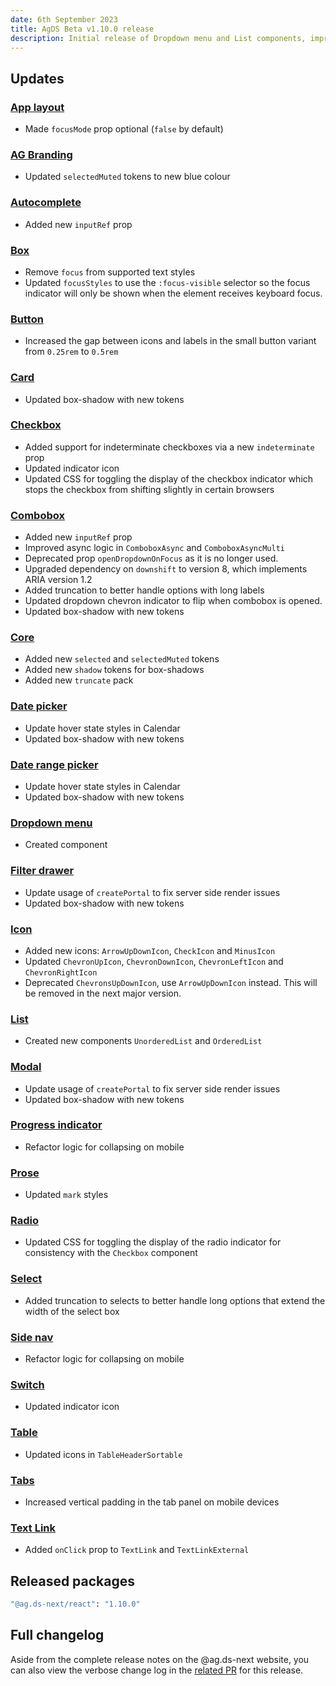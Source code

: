 ```yaml
---
date: 6th September 2023
title: AgDS Beta v1.10.0 release
description: Initial release of Dropdown menu and List components, improved focus indicators, plus various bug fixes and improvements.
---
```


## Updates

### [App layout](/components/app-layout)

- Made `focusMode` prop optional (`false` by default)

### [AG Branding](/components/ag-branding)

- Updated `selectedMuted` tokens to new blue colour

### [Autocomplete](/components/autocomplete)

- Added new `inputRef` prop

### [Box](/components/box)

- Remove `focus` from supported text styles
- Updated `focusStyles` to use the `:focus-visible` selector so the focus indicator will only be shown when the element receives keyboard focus.

### [Button](/components/button)

- Increased the gap between icons and labels in the small button variant from `0.25rem` to `0.5rem`

### [Card](/components/card)

- Updated box-shadow with new tokens

### [Checkbox](/components/checkbox)

- Added support for indeterminate checkboxes via a new `indeterminate` prop
- Updated indicator icon
- Updated CSS for toggling the display of the checkbox indicator which stops the checkbox from shifting slightly in certain browsers

### [Combobox](/components/combobox)

- Added new `inputRef` prop
- Improved async logic in `ComboboxAsync` and `ComboboxAsyncMulti`
- Deprecated prop `openDropdownOnFocus` as it is no longer used.
- Upgraded dependency on `downshift` to version 8, which implements ARIA version 1.2
- Added truncation to better handle options with long labels
- Updated dropdown chevron indicator to flip when combobox is opened.
- Updated box-shadow with new tokens

### [Core](/components/core)

- Added new `selected` and `selectedMuted` tokens
- Added new `shadow` tokens for box-shadows
- Added new `truncate` pack

### [Date picker](/components/date-picker)

- Update hover state styles in Calendar
- Updated box-shadow with new tokens

### [Date range picker](/components/date-range-picker)

- Update hover state styles in Calendar
- Updated box-shadow with new tokens

### [Dropdown menu](/components/dropdown-menu)

- Created component

### [Filter drawer](/components/filter-drawer)

- Update usage of `createPortal` to fix server side render issues
- Updated box-shadow with new tokens

### [Icon](/components/icon)

- Added new icons: `ArrowUpDownIcon`, `CheckIcon` and `MinusIcon`
- Updated `ChevronUpIcon`, `ChevronDownIcon`, `ChevronLeftIcon` and `ChevronRightIcon`
- Deprecated `ChevronsUpDownIcon`, use `ArrowUpDownIcon` instead. This will be removed in the next major version.

### [List](/components/list)

- Created new components `UnorderedList` and `OrderedList`

### [Modal](/components/modal)

- Update usage of `createPortal` to fix server side render issues
- Updated box-shadow with new tokens

### [Progress indicator](/components/progress-indicator)

- Refactor logic for collapsing on mobile

### [Prose](/components/prose)

- Updated `mark` styles

### [Radio](/components/radio)

- Updated CSS for toggling the display of the radio indicator for consistency with the `Checkbox` component

### [Select](/components/select)

- Added truncation to selects to better handle long options that extend the width of the select box

### [Side nav](/components/side-nav)

- Refactor logic for collapsing on mobile

### [Switch](/components/switch)

- Updated indicator icon

### [Table](/components/table)

- Updated icons in `TableHeaderSortable`

### [Tabs](/components/tabs)

- Increased vertical padding in the tab panel on mobile devices

### [Text Link](/components/text-link)

- Added `onClick` prop to `TextLink` and `TextLinkExternal`

## Released packages

```sh
"@ag.ds-next/react": "1.10.0"
```

## Full changelog

Aside from the complete release notes on the @ag.ds-next website, you can also view the verbose change log in the [related PR](https://github.com/agriculturegovau/agds-next/pull/1288) for this release.
